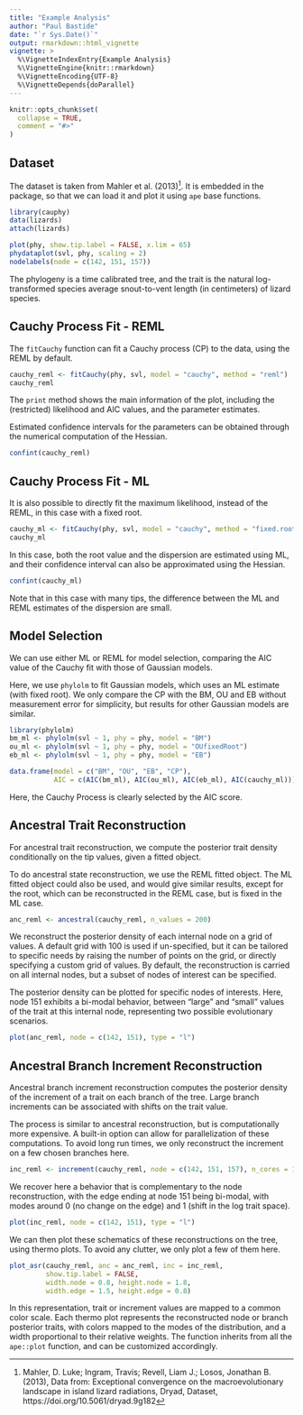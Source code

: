 ```yaml
---
title: "Example Analysis"
author: "Paul Bastide"
date: "`r Sys.Date()`"
output: rmarkdown::html_vignette
vignette: >
  %\VignetteIndexEntry{Example Analysis}
  %\VignetteEngine{knitr::rmarkdown}
  %\VignetteEncoding{UTF-8}
  %\VignetteDepends{doParallel}
---
```


```r
knitr::opts_chunk$set(
  collapse = TRUE,
  comment = "#>"
)
```

## Dataset

The dataset is taken from Mahler et al. (2013)[^1].
It is embedded in the package, so that we can load it and plot it using `ape` base functions.

```r
library(cauphy)
data(lizards)
attach(lizards)

plot(phy, show.tip.label = FALSE, x.lim = 65)
phydataplot(svl, phy, scaling = 2)
nodelabels(node = c(142, 151, 157))
```

The phylogeny is a time calibrated tree, and the trait is the natural log-transformed species average snout-to-vent length (in centimeters) of lizard species.

## Cauchy Process Fit - REML

The `fitCauchy` function can fit a Cauchy process (CP) to the data, using the REML
by default.

```r
cauchy_reml <- fitCauchy(phy, svl, model = "cauchy", method = "reml")
cauchy_reml
```

The `print` method shows the main information of the plot,
including the (restricted) likelihood and AIC values,
and the parameter estimates.

Estimated confidence intervals for the parameters can be obtained through the
numerical computation of the Hessian.

```r
confint(cauchy_reml)
```

## Cauchy Process Fit - ML

It is also possible to directly fit the maximum likelihood, instead of the REML,
in this case with a fixed root.

```r
cauchy_ml <- fitCauchy(phy, svl, model = "cauchy", method = "fixed.root")
cauchy_ml
```

In this case, both the root value and the dispersion are estimated using ML,
and their confidence interval can also be approximated using the Hessian.

```r
confint(cauchy_ml)
```

Note that in this case with many tips, the difference between the ML and REML estimates
of the dispersion are small.

## Model Selection

We can use either ML or REML for model selection, comparing the AIC value of the
Cauchy fit with those of Gaussian models.

Here, we use `phylolm` to fit Gaussian models, which uses an ML estimate (with fixed root).
We only compare the CP with the BM, OU and EB without measurement error for simplicity,
but results for other Gaussian models are similar.

```r
library(phylolm)
bm_ml <- phylolm(svl ~ 1, phy = phy, model = "BM")
ou_ml <- phylolm(svl ~ 1, phy = phy, model = "OUfixedRoot")
eb_ml <- phylolm(svl ~ 1, phy = phy, model = "EB")

data.frame(model = c("BM", "OU", "EB", "CP"),
           AIC = c(AIC(bm_ml), AIC(ou_ml), AIC(eb_ml), AIC(cauchy_ml)))
```

Here, the Cauchy Process is clearly selected by the AIC score.

## Ancestral Trait Reconstruction

For ancestral trait reconstruction, we compute the posterior trait density
conditionally on the tip values, given a fitted object.

To do ancestral state reconstruction, we use the REML fitted object.
The ML fitted object could also be used, and would give similar results,
except for the root, which can be reconstructed in the REML case, but is fixed in the ML case.

```r
anc_reml <- ancestral(cauchy_reml, n_values = 200)
```

We reconstruct the posterior density of each internal node on a grid of values.
A default grid with $100$ is used if un-specified, but it can be tailored to specific
needs by raising the number of points on the grid, or directly specifying a custom grid of values.
By default, the reconstruction is carried on all internal nodes, but a subset of nodes of 
interest can be specified.

The posterior density can be plotted for specific nodes of interests.
Here, node $151$ exhibits a bi-modal behavior, between "large" and "small" values
of the trait at this internal node, representing two possible evolutionary scenarios.

```r
plot(anc_reml, node = c(142, 151), type = "l")
```

## Ancestral Branch Increment Reconstruction

Ancestral branch increment reconstruction computes the posterior density of the
increment of a trait on each branch of the tree.
Large branch increments can be associated with shifts on the trait value.

The process is similar to ancestral reconstruction, but is computationally
more expensive. A built-in option can allow for parallelization of these computations.
To avoid long run times, we only reconstruct the increment on a few chosen branches here.

```r
inc_reml <- increment(cauchy_reml, node = c(142, 151, 157), n_cores = 1)
```

We recover here a behavior that is complementary to the node reconstruction,
with the edge ending at node $151$ being bi-modal, with modes around $0$ (no change on the edge)
and $1$ (shift in the log trait space).

```r
plot(inc_reml, node = c(142, 151), type = "l")
```

We can then plot these schematics of these reconstructions on the tree, using
thermo plots.
To avoid any clutter, we only plot a few of them here.

```r
plot_asr(cauchy_reml, anc = anc_reml, inc = inc_reml,
         show.tip.label = FALSE,
         width.node = 0.8, height.node = 1.8,
         width.edge = 1.5, height.edge = 0.8)
```

In this representation, trait or increment values are mapped to a common color scale.
Each thermo plot represents the reconstructed node or branch posterior traits,
with colors mapped to the modes of the distribution, and a width proportional to their
relative weights.
The function inherits from all the `ape::plot` function, and can be customized accordingly.

[^1]: Mahler, D. Luke; Ingram, Travis; Revell, Liam J.; Losos, Jonathan B. (2013), Data from: Exceptional convergence on the macroevolutionary landscape in island lizard radiations, Dryad, Dataset, https://doi.org/10.5061/dryad.9g182


